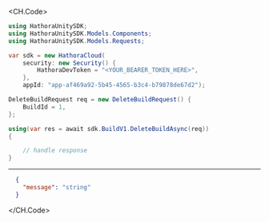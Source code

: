 
<CH.Code>
```csharp DeleteBuild.cs
using HathoraUnitySDK;
using HathoraUnitySDK.Models.Components;
using HathoraUnitySDK.Models.Requests;

var sdk = new HathoraCloud(
    security: new Security() {
        HathoraDevToken = "<YOUR_BEARER_TOKEN_HERE>",
    },
    appId: "app-af469a92-5b45-4565-b3c4-b79878de67d2");

DeleteBuildRequest req = new DeleteBuildRequest() {
    BuildId = 1,
};

using(var res = await sdk.BuildV1.DeleteBuildAsync(req))
{

    // handle response
}
```
---

```json Example Response
  {
    "message": "string"
  }
```
</CH.Code>

